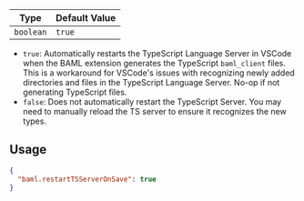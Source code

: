 | Type | Default Value |
| --- | --- |
| `boolean` | `true` |

- `true`: Automatically restarts the TypeScript Language Server in VSCode when the BAML extension generates the TypeScript `baml_client` files. This is a workaround for VSCode's issues with recognizing newly added directories and files in the TypeScript Language Server. No-op if not generating TypeScript files.
- `false`: Does not automatically restart the TypeScript Server. You may need to manually reload the TS server to ensure it recognizes the new types.

## Usage

```json
{
  "baml.restartTSServerOnSave": true
}
```